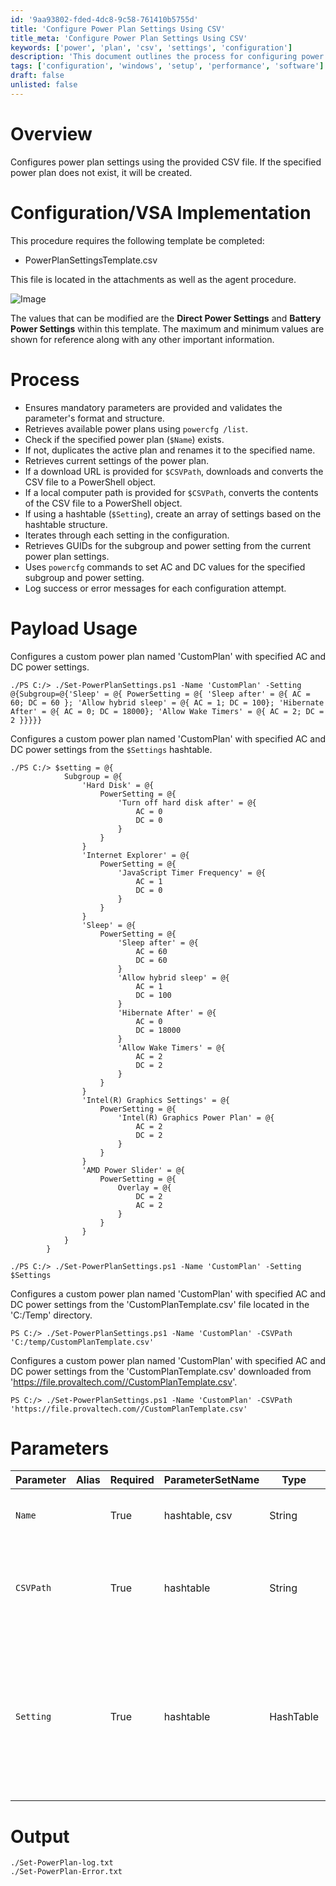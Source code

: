 ```yaml
---
id: '9aa93802-fded-4dc8-9c58-761410b5755d'
title: 'Configure Power Plan Settings Using CSV'
title_meta: 'Configure Power Plan Settings Using CSV'
keywords: ['power', 'plan', 'csv', 'settings', 'configuration']
description: 'This document outlines the process for configuring power plan settings using a CSV file. It details the necessary template, the validation of parameters, and how to create or modify power plans based on user-defined settings. It also provides examples of how to utilize the script for different scenarios, including local and remote CSV file usage.'
tags: ['configuration', 'windows', 'setup', 'performance', 'software']
draft: false
unlisted: false
---
```

# Overview
Configures power plan settings using the provided CSV file. If the specified power plan does not exist, it will be created.

# Configuration/VSA Implementation
This procedure requires the following template be completed:

- PowerPlanSettingsTemplate.csv

This file is located in the attachments as well as the agent procedure.

![Image](../../../static/img/Set-PowerPlan/image_1.png)

The values that can be modified are the **Direct Power Settings** and **Battery Power Settings** within this template. The maximum and minimum values are shown for reference along with any other important information.

# Process
- Ensures mandatory parameters are provided and validates the parameter's format and structure.
- Retrieves available power plans using `powercfg /list`.
- Check if the specified power plan (`$Name`) exists.
- If not, duplicates the active plan and renames it to the specified name.
- Retrieves current settings of the power plan.
- If a download URL is provided for `$CSVPath`, downloads and converts the CSV file to a PowerShell object.
- If a local computer path is provided for `$CSVPath`, converts the contents of the CSV file to a PowerShell object.
- If using a hashtable (`$Setting`), create an array of settings based on the hashtable structure.
- Iterates through each setting in the configuration.
- Retrieves GUIDs for the subgroup and power setting from the current power plan settings.
- Uses `powercfg` commands to set AC and DC values for the specified subgroup and power setting.
- Log success or error messages for each configuration attempt.

# Payload Usage
Configures a custom power plan named 'CustomPlan' with specified AC and DC power settings.

```
./PS C:/> ./Set-PowerPlanSettings.ps1 -Name 'CustomPlan' -Setting @{Subgroup=@{'Sleep' = @{ PowerSetting = @{ 'Sleep after' = @{ AC = 60; DC = 60 }; 'Allow hybrid sleep' = @{ AC = 1; DC = 100}; 'Hibernate After' = @{ AC = 0; DC = 18000}; 'Allow Wake Timers' = @{ AC = 2; DC = 2 }}}}}
```

Configures a custom power plan named 'CustomPlan' with specified AC and DC power settings from the `$Settings` hashtable.

```
./PS C:/> $setting = @{
            Subgroup = @{
                'Hard Disk' = @{
                    PowerSetting = @{
                        'Turn off hard disk after' = @{
                            AC = 0
                            DC = 0
                        }
                    }
                }
                'Internet Explorer' = @{
                    PowerSetting = @{
                        'JavaScript Timer Frequency' = @{
                            AC = 1
                            DC = 0
                        }
                    }
                }
                'Sleep' = @{
                    PowerSetting = @{
                        'Sleep after' = @{
                            AC = 60
                            DC = 60
                        }
                        'Allow hybrid sleep' = @{
                            AC = 1
                            DC = 100
                        }
                        'Hibernate After' = @{
                            AC = 0
                            DC = 18000
                        }
                        'Allow Wake Timers' = @{
                            AC = 2
                            DC = 2
                        }
                    }
                }
                'Intel(R) Graphics Settings' = @{
                    PowerSetting = @{
                        'Intel(R) Graphics Power Plan' = @{
                            AC = 2
                            DC = 2
                        }
                    }
                }
                'AMD Power Slider' = @{
                    PowerSetting = @{
                        Overlay = @{
                            DC = 2
                            AC = 2
                        }
                    }
                }
            }
        }

./PS C:/> ./Set-PowerPlanSettings.ps1 -Name 'CustomPlan' -Setting $Settings
```

Configures a custom power plan named 'CustomPlan' with specified AC and DC power settings from the 'CustomPlanTemplate.csv' file located in the 'C:/Temp' directory.

```
PS C:/> ./Set-PowerPlanSettings.ps1 -Name 'CustomPlan' -CSVPath 'C:/temp/CustomPlanTemplate.csv'
```

Configures a custom power plan named 'CustomPlan' with specified AC and DC power settings from the 'CustomPlanTemplate.csv' downloaded from 'https://file.provaltech.com//CustomPlanTemplate.csv'.

```
PS C:/> ./Set-PowerPlanSettings.ps1 -Name 'CustomPlan' -CSVPath 'https://file.provaltech.com//CustomPlanTemplate.csv'
```

# Parameters

| Parameter   | Alias | Required | ParameterSetName | Type   | Description                                                                                       |
|-------------|-------|----------|-------------------|--------|---------------------------------------------------------------------------------------------------|
| `Name`      |       | True     | hashtable, csv     | String | Specifies the name of the power plan to configure.                                               |
| `CSVPath`   |       | True     | hashtable          | String | Specifies a hashtable containing the configuration for the power plan.                           |
| `Setting`   |       | True     | hashtable          | HashTable | Specifies the path to a CSV file containing the power plan configuration, which can be either a local file on the computer or a download URL. |

# Output
```
./Set-PowerPlan-log.txt
./Set-PowerPlan-Error.txt
```











